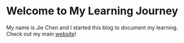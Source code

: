 # Welcome to My Learning Journey
 
My name is Jie Chen and I started this blog to document my learning. Check out my main [website](https://jiechen.dev/)!
